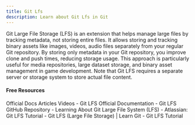 ```yaml
---
title: Git Lfs
description: Learn about Git Lfs in Git
---
```

Git Large File Storage (LFS) is an extension that helps manage large files by tracking metadata, not storing entire files. It allows storing and tracking binary assets like images, videos, audio files separately from your regular Git repository. By storing only metadata in your Git repository, you improve clone and push times, reducing storage usage. This approach is particularly useful for media repositories, large dataset storage, and binary asset management in game development. Note that Git LFS requires a separate server or storage system to store actual file content.


#### Free Resources

<Tabs defaultValue="official">
<TabsList>
<TabsTrigger value="official">Official Docs</TabsTrigger>
<TabsTrigger value="article">Articles</TabsTrigger>
<TabsTrigger value="video">Videos</TabsTrigger>
</TabsList>

<TabsContent value="official">
<Note type="note" title="official">
- <Link href="https://git-lfs.com">Git LFS Official Documentation</Link>
- <Link href="https://github.com/git-lfs/git-lfs">Git LFS GitHub Repository</Link>
</Note>
</TabsContent>
<TabsContent value="article">
<Note type="note" title="article">
- <Link href="https://medium.com/swlh/learning-about-git-large-file-system-lfs-72e0c86cfbaf">Learning About Git Large File System (LFS)</Link>
- <Link href="https://www.atlassian.com/git/tutorials/git-lfs">Atlassian: Git LFS Tutorial</Link>
</Note>
</TabsContent>
<TabsContent value="video">
<Note type="note" title="video">
- <Link href="https://www.youtube.com/watch?v=jXsvFfksvd0">Git LFS (Large File Storage) | Learn Git</Link>
- <Link href="https://www.youtube.com/watch?v=uLR1RNqJ1Mw">Git LFS Tutorial</Link>
</Note>
</TabsContent>
</Tabs>
